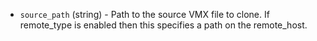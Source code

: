 <!-- Code generated from the comments of the Config struct in builder/vmware/vmx/config.go; DO NOT EDIT MANUALLY -->

- `source_path` (string) - Path to the source VMX file to clone. If
  remote_type is enabled then this specifies a path on the remote_host.
